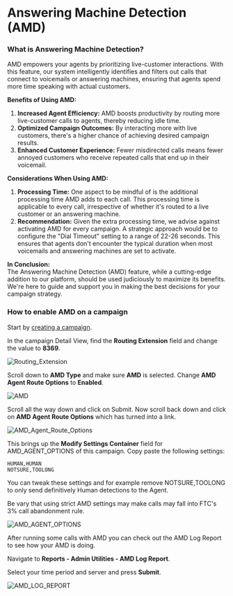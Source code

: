 
# Answering Machine Detection (AMD)

### What is Answering Machine Detection?
AMD empowers your agents by prioritizing live-customer interactions. With this feature, our system intelligently identifies
and filters out calls that connect to voicemails or answering machines,
ensuring that agents spend more time speaking with actual customers.

**Benefits of Using AMD:**

1. **Increased Agent Efficiency:** AMD boosts productivity by routing more live-customer calls to agents, thereby reducing idle time.
2. **Optimized Campaign Outcomes:** By interacting more with live customers, there's a higher chance of achieving desired campaign results.
3. **Enhanced Customer Experience:** Fewer misdirected calls means fewer annoyed customers who receive repeated calls that end up in their voicemail.

**Considerations When Using AMD:**

1. **Processing Time:** One aspect to be mindful of is the additional processing time AMD adds to each call.
This processing time is applicable to every call, irrespective of whether it's routed to a live customer or an answering machine.
2. **Recommendation:** Given the extra processing time, we advise against activating AMD for every campaign.
A strategic approach would be to configure the "Dial Timeout" setting to a range of 22-26 seconds. This ensures that agents don't encounter the typical duration when most voicemails and answering machines are set to activate.

**In Conclusion:**\
The Answering Machine Detection (AMD) feature, while a cutting-edge addition to our platform,
should be used judiciously to maximize its benefits. We're here to guide and support you in making the best decisions for
your campaign strategy.

### How to enable AMD on a campaign

Start by [creating a campaign](/vicidial/campaigns).

In the campaign Detail View, find the **Routing Extension** field and change the value to **8369**.

![Routing_Extension](https://i.imgur.com/5zBDWuk.png)

Scroll down to **AMD Type** and make sure **AMD** is selected. Change **AMD Agent Route Options** to **Enabled**.

![AMD](https://i.imgur.com/4mQdEjK.png)

Scroll all the way down and click on Submit. Now scroll back down and click on **AMD Agent Route Options** which has turned into a link.

![AMD_Agent_Route_Options](https://i.imgur.com/vqeNAXv.png)

This brings up the **Modify Settings Container** field for AMD_AGENT_OPTIONS of this campaign. Copy paste the following settings:

```
HUMAN,HUMAN
NOTSURE,TOOLONG
```

You can tweak these settings and for example remove NOTSURE,TOOLONG to only send definitively Human detections to the Agent.

<Callout emoji="⚠️">
Be vary that using strict AMD settings may make calls may fall into FTC's 3% call abandonment rule.
</Callout>

![AMD_AGENT_OPTIONS](https://i.imgur.com/5gMnjJ5.png)

After running some calls with AMD you can check out the AMD Log Report to see how your AMD is doing.

Navigate to **Reports - Admin Utilities - AMD Log Report**.

Select your time period and server and press **Submit**.

![AMD_LOG_REPORT](https://i.imgur.com/YcVJXSE.png)